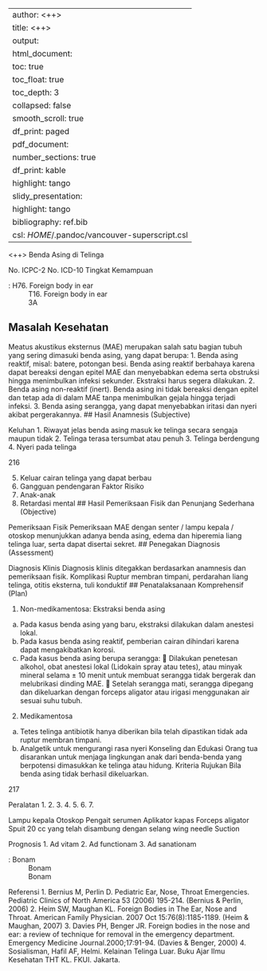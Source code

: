 
---
author: <++>
title: <++>
output:
  html_document:
    toc: true
    toc_float: true
    toc_depth: 3
    collapsed: false
    smooth_scroll: true
    df_print: paged
  pdf_document:
    number_sections: true
    df_print: kable
    highlight: tango
  slidy_presentation:
    highlight: tango
bibliography: ref.bib
csl: $HOME$/.pandoc/vancouver-superscript.csl
---

<++>
Benda Asing di Telinga

No. ICPC-2
No. ICD-10
Tingkat Kemampuan

: H76. Foreign body in ear
: T16. Foreign body in ear
: 3A

## Masalah Kesehatan

Meatus akustikus eksternus (MAE) merupakan salah satu bagian tubuh yang
sering dimasuki benda asing, yang dapat berupa:
1. Benda asing reaktif, misal: batere, potongan besi. Benda asing reaktif
berbahaya karena dapat bereaksi dengan epitel MAE dan menyebabkan
edema serta obstruksi hingga menimbulkan infeksi sekunder. Ekstraksi
harus segera dilakukan.
2. Benda asing non-reaktif (inert). Benda asing ini tidak bereaksi dengan
epitel dan tetap ada di dalam MAE tanpa menimbulkan gejala hingga
terjadi infeksi.
3. Benda asing serangga, yang dapat menyebabkan iritasi dan nyeri akibat
pergerakannya.
## Hasil Anamnesis (Subjective)

Keluhan
1. Riwayat jelas benda asing masuk ke telinga secara sengaja maupun tidak
2. Telinga terasa tersumbat atau penuh
3. Telinga berdengung
4. Nyeri pada telinga

216

5. Keluar cairan telinga yang dapat berbau
6. Gangguan pendengaran
Faktor Risiko
1. Anak-anak
2. Retardasi mental
## Hasil Pemeriksaan Fisik dan Penunjang Sederhana (Objective)

Pemeriksaan Fisik
Pemeriksaan MAE dengan senter / lampu kepala / otoskop menunjukkan
adanya benda asing, edema dan hiperemia liang telinga luar, serta dapat
disertai sekret.
## Penegakan Diagnosis (Assessment)

Diagnosis Klinis
Diagnosis klinis ditegakkan berdasarkan anamnesis dan pemeriksaan fisik.
Komplikasi
Ruptur membran timpani, perdarahan liang telinga, otitis eksterna, tuli
konduktif
## Penatalaksanaan Komprehensif (Plan)

1. Non-medikamentosa: Ekstraksi benda asing
a. Pada kasus benda asing yang baru, ekstraksi dilakukan dalam
anestesi lokal.
b. Pada kasus benda asing reaktif, pemberian cairan dihindari karena
dapat mengakibatkan korosi.
c. Pada kasus benda asing berupa serangga:
 Dilakukan penetesan alkohol, obat anestesi lokal (Lidokain spray
atau tetes), atau minyak mineral selama ± 10 menit untuk
membuat serangga tidak bergerak dan melubrikasi dinding MAE.
 Setelah serangga mati, serangga dipegang dan dikeluarkan
dengan forceps aligator atau irigasi menggunakan air sesuai suhu
tubuh.
2. Medikamentosa
a. Tetes telinga antibiotik hanya diberikan bila telah dipastikan tidak ada
ruptur membran timpani.
b. Analgetik untuk mengurangi rasa nyeri
Konseling dan Edukasi
Orang tua disarankan untuk menjaga lingkungan anak dari benda-benda yang
berpotensi dimasukkan ke telinga atau hidung.
Kriteria Rujukan
Bila benda asing tidak berhasil dikeluarkan.

217

Peralatan
1.
2.
3.
4.
5.
6.
7.

Lampu kepala
Otoskop
Pengait serumen
Aplikator kapas
Forceps aligator
Spuit 20 cc yang telah disambung dengan selang wing needle
Suction

Prognosis
1. Ad vitam
2. Ad functionam
3. Ad sanationam

: Bonam
: Bonam
: Bonam

Referensi
1. Bernius M, Perlin D. Pediatric Ear, Nose, Throat Emergencies. Pediatric
Clinics of North America 53 (2006) 195-214. (Bernius & Perlin, 2006)
2. Heim SW, Maughan KL. Foreign Bodies in The Ear, Nose and Throat.
American Family Physician. 2007 Oct 15:76(8):1185-1189. (Heim &
Maughan, 2007)
3. Davies PH, Benger JR. Foreign bodies in the nose and ear: a review of
technique for removal in the emergency department. Emergency Medicine
Journal.2000;17:91-94. (Davies & Benger, 2000)
4. Sosialisman, Hafil AF, Helmi. Kelainan Telinga Luar. Buku Ajar Ilmu
Kesehatan THT KL. FKUI. Jakarta.
